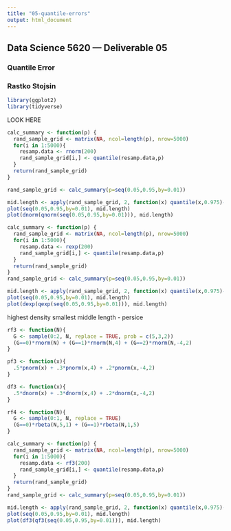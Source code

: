 ```yaml
---
title: "05-quantile-errors"
output: html_document
---
```


## Data Science 5620 --- Deliverable 05
### Quantile Error
### Rastko Stojsin


```r
library(ggplot2)
library(tidyverse)
```

LOOK HERE

```r
calc_summary <- function(p) {
  rand_sample_grid <- matrix(NA, ncol=length(p), nrow=5000)
  for(i in 1:5000){
    resamp.data <- rnorm(200)
    rand_sample_grid[i,] <- quantile(resamp.data,p)
  }
  return(rand_sample_grid)
}

rand_sample_grid <- calc_summary(p=seq(0.05,0.95,by=0.01))
```

```r
mid.length <- apply(rand_sample_grid, 2, function(x) quantile(x,0.975)-quantile(x, 0.025))
plot(seq(0.05,0.95,by=0.01), mid.length)
plot(dnorm(qnorm(seq(0.05,0.95,by=0.01))), mid.length)
```



```r
calc_summary <- function(p) {
  rand_sample_grid <- matrix(NA, ncol=length(p), nrow=5000)
  for(i in 1:5000){
    resamp.data <- rexp(200)
    rand_sample_grid[i,] <- quantile(resamp.data,p)
  }
  return(rand_sample_grid)
}
rand_sample_grid <- calc_summary(p=seq(0.05,0.95,by=0.01))
```

```r
mid.length <- apply(rand_sample_grid, 2, function(x) quantile(x,0.975)-quantile(x, 0.025))
plot(seq(0.05,0.95,by=0.01), mid.length)
plot(dexp(qexp(seq(0.05,0.95,by=0.01))), mid.length)
```
highest density smallest middle length - persice

```r
rf3 <- function(N){
  G <- sample(0:2, N, replace = TRUE, prob = c(5,3,2))
  (G==0)*rnorm(N) + (G==1)*rnorm(N,4) + (G==2)*rnorm(N,-4,2)
}

pf3 <- function(x){
  .5*pnorm(x) + .3*pnorm(x,4) + .2*pnorm(x,-4,2)
}

df3 <- function(x){
  .5*dnorm(x) + .3*dnorm(x,4) + .2*dnorm(x,-4,2)
}

rf4 <- function(N){
  G <- sample(0:1, N, replace = TRUE)
  (G==0)*rbeta(N,5,1) + (G==1)*rbeta(N,1,5)
}
```



```r
calc_summary <- function(p) {
  rand_sample_grid <- matrix(NA, ncol=length(p), nrow=5000)
  for(i in 1:5000){
    resamp.data <- rf3(200)
    rand_sample_grid[i,] <- quantile(resamp.data,p)
  }
  return(rand_sample_grid)
}
rand_sample_grid <- calc_summary(p=seq(0.05,0.95,by=0.01))
```

```r
mid.length <- apply(rand_sample_grid, 2, function(x) quantile(x,0.975)-quantile(x, 0.025))
plot(seq(0.05,0.95,by=0.01), mid.length)
plot(df3(qf3(seq(0.05,0.95,by=0.01))), mid.length)
```




